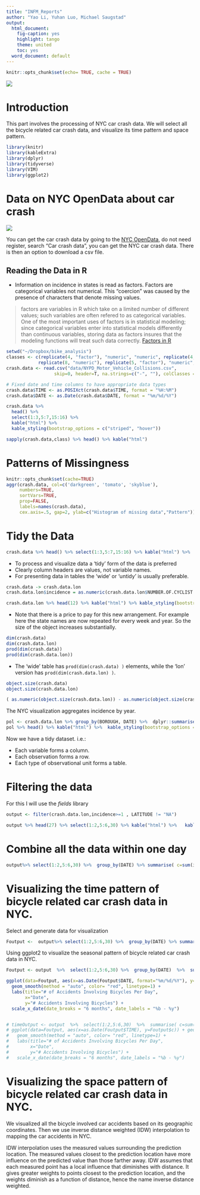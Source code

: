 ```yaml
---
title: "INFM_Reports"
author: "Yao Li, Yuhan Luo, Michael Saugstad"
output:
  html_document:
    fig-caption: yes
    highlight: tango
    theme: united
    toc: yes
  word_document: default
---
```


```r

knitr::opts_chunk$set(echo= TRUE, cache = TRUE)

```


![](http://www.martinezschill.com/images/bicycle-accidents.jpg)

# Introduction

This part involves the processing of NYC car crash data. We will select all the bicycle related car crash data, and visualize its time pattern and space pattern.

```r
library(knitr)
library(kableExtra)
library(dplyr)
library(tidyverse)
library(VIM)
library(ggplot2)
```

# Data on NYC OpenData about car crash 

![](https://opendata.cityofnewyork.us/wp-content/themes/opendata-wp/assets/img/nyc-open-data-logo.svg)

You can get the car crash data by going to the  [NYC OpenData](https://opendata.cityofnewyork.us/), do not need register, search "Car crash data", you can get the NYC car crash data.  There is then an option to download a csv file.

## Reading the Data in R

* Information on incidence in states is read as factors. Factors are categorical variables not numerical. This "coercion" was caused by the presence of characters that denote missing values.

> factors are variables in R which take on a limited number of different values; such variables are often refered to as categorical variables. One of the most important uses of factors is in statistical modeling; since categorical variables enter into statistical models differently than continuous variables, storing data as factors insures that the modeling functions will treat such data correctly. [Factors in R](https://www.stat.berkeley.edu/classes/s133/factors.html)
```r
setwd("~/Dropbox/bike_analysis")
classes <- c(replicate(4, "factor"), "numeric", "numeric", replicate(4, "factor"),
            replicate(8, "numeric"), replicate(5, "factor"), "numeric", replicate(5, "factor"))
crash.data <- read.csv("data/NYPD_Motor_Vehicle_Collisions.csv",
                  skip=0, header=T, na.strings=c("-", ""), colClasses = classes)

# Fixed date and time columns to have appropriate data types
crash.data$TIME <- as.POSIXct(crash.data$TIME, format = "%H:%M")
crash.data$DATE <- as.Date(crash.data$DATE, format = "%m/%d/%Y")

crash.data %>%
  head() %>%
  select(1:3,5:7,15:16) %>%
  kable("html") %>%
  kable_styling(bootstrap_options = c("striped", "hover"))

sapply(crash.data,class) %>% head() %>% kable("html")
```

# Patterns of Missingness


```r
knitr::opts_chunk$set(cache=TRUE)
aggr(crash.data, col=c('darkgreen', 'tomato', 'skyblue'),
     numbers=TRUE,
     sortVars=TRUE,
     prop=FALSE,
     labels=names(crash.data),
     cex.axis=.5, gap=2, ylab=c("Histogram of missing data","Pattern"))
```

# Tidy the Data
```r
crash.data %>% head() %>% select(1:3,5:7,15:16) %>% kable("html") %>%  kable_styling(bootstrap_options = c("striped", "hover"))
```

* To process and visualize data a 'tidy' form of the data is preferred
* Clearly column headers are values, not variable names.
* For presenting data in  tables the 'wide' or 'untidy' is usually preferable.

```r
crash.data -> crash.data.lon
crash.data.lon$incidence = as.numeric(crash.data.lon$NUMBER.OF.CYCLIST.INJURED+crash.data.lon$NUMBER.OF.CYCLIST.KILLED) 

crash.data.lon %>% head(12) %>% kable("html") %>% kable_styling(bootstrap_options = c("striped", "hover"))

```

* Note that there is a price to pay for this new arrangement. For example here the state names are now repeated for every week and year. So the size of the object increases substantially.

```r
dim(crash.data)
dim(crash.data.lon)
prod(dim(crash.data))
prod(dim(crash.data.lon))
```

* The 'wide' table has `prod(dim(crash.data) )` elements, while the 'lon' version has `prod(dim(crash.data.lon) )`.

```r
object.size(crash.data)
object.size(crash.data.lon)

( as.numeric(object.size(crash.data.lon)) - as.numeric(object.size(crash.data) ))/as.numeric(object.size(crash.data))

```


The NYC visualization aggregates incidence by year.

```r
pol <- crash.data.lon %>% group_by(BOROUGH, DATE) %>%  dplyr::summarise( c=sum(incidence, na.rm=T))
pol %>% head() %>% kable("html") %>%  kable_styling(bootstrap_options = c("striped", "hover"))
```
Now we have a tidy dataset. i.e.:

* Each variable forms a column.
* Each observation forms a row.
* Each type of observational unit forms a table.


# Filtering the data
For this I will use the _fields_ library
```r
output <- filter(crash.data.lon,incidence>=1 , LATITUDE != "NA")

output %>% head(27) %>% select(1:2,5:6,30) %>% kable("html") %>%   kable_styling(bootstrap_options = c("striped", "hover"))

```


# Combine all the data within one day
```r
output%>% select(1:2,5:6,30) %>%  group_by(DATE) %>% summarise( c=sum(incidence, na.rm=T)) %>%  kable("html") %>%   kable_styling(bootstrap_options = c("striped", "hover"))
```


# Visualizing the time pattern of bicycle related car crash data in NYC.

Select and generate data for visualization
```r
Foutput <-  output%>% select(1:2,5:6,30) %>%  group_by(DATE) %>% summarise( c=sum(incidence, na.rm=T))
```


Using ggplot2 to visualize the seasonal pattern of bicycle related car crash data in NYC.

```r
Foutput <- output  %>%  select(1:2,5:6,30) %>%  group_by(DATE)  %>%  summarise( c=sum(incidence, na.rm=T))

ggplot(data=Foutput, aes(x=as.Date(Foutput$DATE, format="%m/%d/%Y"), y=Foutput$c)) + geom_point() +
  geom_smooth(method = "auto", color= "red", linetype=1) +
  labs(title="# of Accidents Involving Bicycles Per Day",
       x="Date",
       y="# Accidents Involving Bicycles") +
  scale_x_date(date_breaks = "6 months", date_labels = "%b - %y")


# timeOutput <- output  %>%  select(1:2,5:6,30)  %>%  summarise( c=sum(incidence, na.rm=T))
# ggplot(data=Foutput, aes(x=as.Date(Foutput$TIME), y=Foutput$c)) + geom_point() +
#   geom_smooth(method = "auto", color= "red", linetype=1) +
#   labs(title="# of Accidents Involving Bicycles Per Day",
#        x="Date",
#        y="# Accidents Involving Bicycles") +
#   scale_x_date(date_breaks = "6 months", date_labels = "%b - %y")

```


# Visualizing the space pattern of bicycle related car crash data in NYC.

We visualized all the bicycle involved car accidents based on its geographic coordinates. Then we use inverse distance weighted (IDW) interpolation to mapping the car accidents in NYC.

IDW interpolation uses the measured values surrounding the prediction location. The measured values closest to the prediction location have more influence on the predicted value than those farther away. IDW assumes that each measured point has a local influence that diminishes with distance. It gives greater weights to points closest to the prediction location, and the weights diminish as a function of distance, hence the name inverse distance weighted.


<!-- ![](/home/hfshly/Desktop/INFM_750_Data_Processing/Coding_files/INFMTest_files/figure-html/ccccc.jpg) -->

